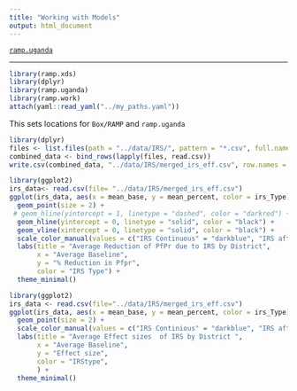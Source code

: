 ```yaml
---
title: "Working with Models"
output: html_document
---
```


[`ramp.uganda`](../index.html)

***


```r
library(ramp.xds)
library(dplyr)
library(ramp.uganda)
library(ramp.work)
attach(yaml::read_yaml("../my_paths.yaml")) 
``` 

This sets locations for `Box/RAMP` and `ramp.uganda` 


```r
library(dplyr)
files <- list.files(path = "../data/IRS/", pattern = "*.csv", full.names = TRUE)
combined_data <- bind_rows(lapply(files, read.csv))
write.csv(combined_data, "../data/IRS/merged_irs_eff.csv", row.names = FALSE)
```


```r
library(ggplot2)
irs_data<- read.csv(file= "../data/IRS/merged_irs_eff.csv")
ggplot(irs_data, aes(x = mean_base, y = mean_percent, color = irs_Type)) +
  geom_point(size = 2) +
 # geom_hline(yintercept = 1, linetype = "dashed", color = "darkred") +  # Horizontal line at y = 1
  geom_hline(yintercept = 0, linetype = "solid", color = "black") +    # Horizontal line at y = 0
  geom_vline(xintercept = 0, linetype = "solid", color = "black") +    # Vertical line at x = 0
  scale_color_manual(values = c("IRS Continuous" = "darkblue", "IRS after 2021" = "red", "IRS before 2021" = "green", "IRS in 2017" = "purple")) +  
  labs(title = "Average Reduction of PfPr due to IRS by District",
       x = "Average Baseline",
       y = "% Reduction in Pfpr",
       color = "IRS Type") +
  theme_minimal()
```



```r
library(ggplot2)
irs_data <- read.csv(file="../data/IRS/merged_irs_eff.csv")
ggplot(irs_data, aes(x = mean_base, y = mean_percent, color = irs_Type)) +
  geom_point(size = 2) +
  scale_color_manual(values = c("IRS Continious" = "darkblue", "IRS after 2021" = "red", "IRS before 2021" = "green", "IRS in 2017" = "purple")) +  
  labs(title = "Average Effect sizes  of IRS by District ",
       x = "Average Baseline",
       y = "Effect size",
       color = "IRStype",
       ) +
  theme_minimal()
```
